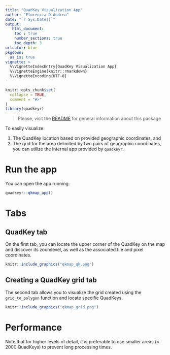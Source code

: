 ```yaml
---
title: "QuadKey Visualization App"
author: "Florencia D'Andrea"
date: "`r Sys.Date()`"
output:
   html_document:
    toc : true
    number_sections: true
    toc_depth: 3
urlcolor: blue
pkgdown:
  as_is: true
vignette: >
  %\VignetteIndexEntry{QuadKey Visualization App}
  %\VignetteEngine{knitr::rmarkdown}
  %\VignetteEncoding{UTF-8}
---
```


```r
knitr::opts_chunk$set(
  collapse = TRUE,
  comment = "#>"
)
library(quadkeyr)
```

> Please, visit the [README](https://fernandez-lab-wsu.github.io/quadkeyr/) 
> for general information about this package

To easily visualize:

1. The QuadKey location based on provided geographic coordinates, and
2. The grid for the area delimited by two pairs of geographic coordinates,
   you can utilize the internal app provided by `quadkeyr`.

# Run the app

You can open the app running:

```r
quadkeyr::qkmap_app()
```

# Tabs
## QuadKey tab

On the first tab, you can locate the upper corner of the QuadKey on the map 
and discover its zoomlevel, 
as well as the associated tile and pixel coordinates.

```r
knitr::include_graphics("qkmap_qk.png")
```

## Creating a QuadKey grid tab

The second tab allows you to visualize the grid created using 
the `grid_to_polygon` function and locate specific QuadKeys.

```r
knitr::include_graphics("qkmap_grid.png")
```

# Performance

Note that for higher levels of detail, it is preferable to use
smaller areas (< 2000 QuadKeys) to prevent long processing times.




